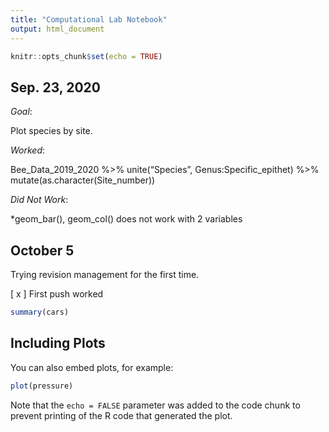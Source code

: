 ```yaml
---
title: "Computational Lab Notebook"
output: html_document
---
```


```r
knitr::opts_chunk$set(echo = TRUE)
```

## Sep. 23, 2020

*Goal*: 

Plot species by site.

*Worked*: 

Bee_Data_2019_2020 %>% 
unite("Species", Genus:Specific_epithet) %>% 
mutate(as.character(Site_number))

*Did Not Work*: 

*geom_bar(), geom_col() does not work with 2 variables 


## October 5

Trying revision management for the first time.

[ x ] First push worked

```r
summary(cars)
```

## Including Plots

You can also embed plots, for example:

```r
plot(pressure)
```

Note that the `echo = FALSE` parameter was added to the code chunk to prevent printing of the R code that generated the plot.
